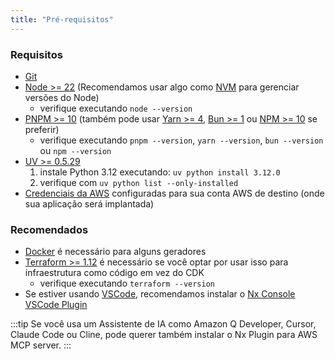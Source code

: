 ```yaml
---
title: "Pré-requisitos"
---
```





### Requisitos

- [Git](https://git-scm.com/book/en/v2/Getting-Started-Installing-Git)
- [Node >= 22](https://nodejs.org/en/download) (Recomendamos usar algo como [NVM](https://github.com/nvm-sh/nvm) para gerenciar versões do Node)
  - verifique executando `node --version`
- [PNPM >= 10](https://pnpm.io/installation#using-npm) (também pode usar [Yarn >= 4](https://yarnpkg.com/getting-started/install), [Bun >= 1](https://bun.sh/docs/installation) ou [NPM >= 10](https://nodejs.org/en/learn/getting-started/an-introduction-to-the-npm-package-manager) se preferir)
  - verifique executando `pnpm --version`, `yarn --version`, `bun --version` ou `npm --version`
- [UV >= 0.5.29](https://docs.astral.sh/uv/getting-started/installation/)
  1. instale Python 3.12 executando: `uv python install 3.12.0`
  2. verifique com `uv python list --only-installed`
- [Credenciais da AWS](https://docs.aws.amazon.com/sdkref/latest/guide/access.html) configuradas para sua conta AWS de destino (onde sua aplicação será implantada)

### Recomendados

- [Docker](https://www.docker.com/) é necessário para alguns geradores
- [Terraform >= 1.12](https://developer.hashicorp.com/terraform/install) é necessário se você optar por usar isso para infraestrutura como código em vez do CDK
  - verifique executando `terraform --version`
- Se estiver usando [VSCode](https://code.visualstudio.com/), recomendamos instalar o [Nx Console VSCode Plugin](https://marketplace.visualstudio.com/items?itemName=nrwl.angular-console)

:::tip
Se você usa um Assistente de IA como Amazon Q Developer, Cursor, Claude Code ou Cline, pode querer também <Link path="/get_started/building-with-ai">instalar o Nx Plugin para AWS MCP server.</Link>
:::